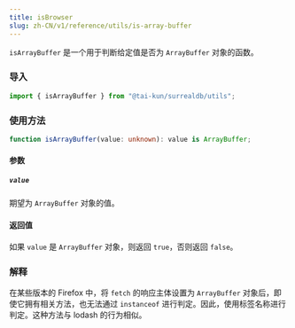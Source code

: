 ```yaml
---
title: isBrowser
slug: zh-CN/v1/reference/utils/is-array-buffer
---
```


`isArrayBuffer` 是一个用于判断给定值是否为 `ArrayBuffer` 对象的函数。

### 导入

```ts
import { isArrayBuffer } from "@tai-kun/surrealdb/utils";
```

### 使用方法

```ts
function isArrayBuffer(value: unknown): value is ArrayBuffer;
```

#### 参数

##### `value`

期望为 `ArrayBuffer` 对象的值。

#### 返回值

如果 `value` 是 `ArrayBuffer` 对象，则返回 `true`，否则返回 `false`。

### 解释

在某些版本的 Firefox 中，将 `fetch` 的响应主体设置为 `ArrayBuffer` 对象后，即使它拥有相关方法，也无法通过 `instanceof` 进行判定。因此，使用标签名称进行判定。这种方法与 lodash 的行为相似。
